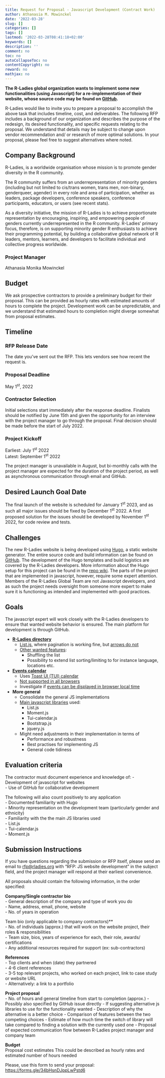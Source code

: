 ```yaml
---
title: Request for Proposal - Javascript Development (Contract Work)
author: Athanasia M. Mowinckel
date: '2022-03-28'
slug: []
categories: []
tags: []
lastmod: '2022-03-28T08:41:18+02:00'
keywords: []
description: ''
comment: no
toc: no
autoCollapseToc: no
contentCopyright: no
reward: no
mathjax: no
---
```


**The R-Ladies global organization wants to implement some new functionalities (using Javascript) for a re-implementation of their  website, whose source code may be found on [GitHub](https://github.com/rladies/website).**

R-Ladies would like to invite you to prepare a proposal to accomplish the above task that includes timeline, cost, and deliverables. The following RFP includes a background of our organization and describes the purpose of the redesign, its desired functionality, and specific requests relating to the proposal. We understand that details may be subject to change upon vendor recommendation and/ or research of more optimal solutions. In your proposal, please feel free to suggest alternatives where noted.


<!--more-->


## Company Background
R-Ladies, is a worldwide organisation whose mission is to promote gender diversity in the R community. 

The R community suffers from an underrepresentation of minority genders (including but not limited to cis/trans women, trans men, non-binary, genderqueer, agender) in every role and area of participation, whether as leaders, package developers, conference speakers, conference participants, educators, or users (see recent stats).

As a diversity initiative, the mission of R-Ladies is to achieve proportionate representation by encouraging, inspiring, and empowering people of genders currently underrepresented in the R community. R-Ladies’ primary focus, therefore, is on supporting minority gender R enthusiasts to achieve their programming potential, by building a collaborative global network of R leaders, mentors, learners, and developers to facilitate individual and collective progress worldwide.


### Project Manager
Athanasia Monika Mowinckel


## Budget
We ask prospective contractors to provide a preliminary budget for their proposal. This can be provided as hourly rates with estimated amounts of hours to complete the project. Development work can be unpredictable, and we understand that estimated hours to completion might diverge somewhat from proposal estimates. 

## Timeline

### RFP Release Date
The date you’ve sent out the RFP. This lets vendors see how recent the request is.

### Proposal Deadline
May 1<sup>st</sup>, 2022

### Contractor Selection
Initial selections start immediately after the response deadline. Finalists should be notified by June 15th and given the opportunity for an interview with the project manager to go through the proposal.
Final decision should be made before the start of July 2022.

### Project Kickoff
Earliest: July 1<sup>st</sup> 2022  
Latest: September 1<sup>st</sup> 2022  

The project manager is unavailable in August, but bi-monthly calls with the project manager are expected for the duration of the project period, as well as asynchronous communication through email and GitHub.

## Desired Launch Goal Date
The final launch of the website is scheduled for January 1<sup>st</sup> 2023, and as such all major issues should be fixed by December 1<sup>st</sup> 2022. A first proposed solution for the issues should be developed by November 1<sup>st</sup> 2022, for code review and tests.

## Challenges
The new R-Ladies website is being developed using [Hugo](https://gohugo.io/), a static website generator. The entire source code and build information can be found on [GitHub](https://github.com/rladies/website). The development of the Hugo templates and build logistics are covered by the R-Ladies developers. More information about the Hugo setup for this project can be found in the [repo wiki](https://github.com/rladies/website/wiki). 
The parts of the project that are implemented in javascript, however, require some expert attention. Members of the R-Ladies Global Team are not Javascript developers, and as such the project needs oversight from someone more expert to make sure it is functioning as intended and implemented with good practices. 

## Goals
The javascript expert will work closely with the R-Ladies developers to ensure that wanted website behavior is ensured. The main platform for development is through GitHub.

- **[R-Ladies directory](https://pensive-babbage-969fad.netlify.app/directory/)**
  - [List.js](https://listjs.com/), where pagination is working fine, but [arrows do not](https://github.com/rladies/website/issues/88)   
  - [Other wanted features](https://github.com/rladies/website/issues/83):  
    - Shuffling the list  
    - Possibility to extend list sorting/limiting to for instance language, locations etc.  

- **[Events calendar](https://pensive-babbage-969fad.netlify.app/activities/events/)**  
  - Uses [Toast UI (TUI) calendar](https://ui.toast.com/tui-calendar)  
  - [Not supported in all browsers](https://github.com/rladies/website/issues/90)   
  - Investigate if [events can be displayed in browser local time](https://github.com/rladies/website/issues/86)   

- **More general**  
  - Consolidate the general JS implementations  
  - [Main javascript libraries](https://github.com/rladies/website/tree/master/themes/hugo-rladies/static/js) used:  
    - List.js  
    - Moment.js  
    - Tui-calendar.js  
    - Bootstrap.js  
    - jquery.js  
  - Might need adjustments in their implementation in terms of  
    - Performance and robustness  
    - Best practises for implementing JS  
    - General code tidiness    

## Evaluation criteria
The contractor must document experience and knowledge of:
- Development of javascript for websites  
- Use of GitHub for collaborative development    

The following will also count positively to any application  
- Documented familiarity with Hugo  
- Minority representation on the development team   (particularly gender and ethnicity)  
- Familiarity with the the main JS libraries used  
    - List.js  
    - Tui-calendar.js  
    - Moment.js  


## Submission Instructions

If you have questions regarding the submission or RFP itself, please send an email to [rfp@rladies.org](mailto:rfp@rladies.org?subject=RFP: JS website development) with “RFP: JS website development” in the subject field, and the project manager will respond at their earliest convenience.

All proposals should contain the following information, in the order specified:

**Company/Single contractor bio**  
- General description of the company and type of work you do  
- Name, address, email, phone, website  
- No. of years in operation  

Team bio (only applicable to company contractors)**  
- No. of individuals (approx.) that will work on the website project, their roles & responsibilities  
- Team size, bios, years of experience for each, their role, awards/ certifications  
- Any additional resources required for support (ex: sub-contractors)  

**References**  
- Top clients and when (date) they partnered  
- 4-6 client references  
- 3-5 top relevant projects, who worked on each project, link to case study or website URL  
- Alternatively: a link to a portfolio  

**Project proposal**  
- No. of hours and general timeline from start to completion (approx.)
- Possibly also specified by GitHub issue directly
- If suggesting alternative js libraries to use for the functionality wanted
  - Description of why the alternative is a better choice
  - Comparison of features between the two competing choices
  - Estimate of how much time the switch of library will take compared to finding a solution with the currently used one
- Proposal of expected communication flow between R-Ladies project manager and company team

**Budget**  
Proposal cost estimates
This could be described as hourly rates and estimated number of hours needed

Please, use this form to send your proposal: [https://forms.gle/34bHsnDJppLwPstd6](https://forms.gle/34bHsnDJppLwPstd6)  